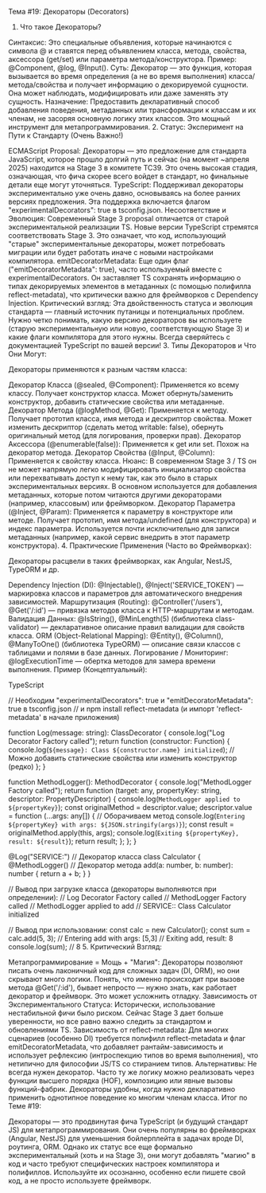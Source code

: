 Тема #19: Декораторы (Decorators)

1. Что такое Декораторы?

Синтаксис: Это специальные объявления, которые начинаются с символа @ и ставятся перед объявлением класса, метода, свойства, аксессора (get/set) или параметра метода/конструктора. Пример: @Component, @log, @Input().
Суть: Декоратор — это функция, которая вызывается во время определения (а не во время выполнения) класса/метода/свойства и получает информацию о декорируемой сущности. Она может наблюдать, модифицировать или даже заменять эту сущность.
Назначение: Предоставить декларативный способ добавления поведения, метаданных или трансформации к классам и их членам, не засоряя основную логику этих классов. Это мощный инструмент для метапрограммирования.
2. Статус: Эксперимент на Пути к Стандарту (Очень Важно!)

ECMAScript Proposal: Декораторы — это предложение для стандарта JavaScript, которое прошло долгий путь и сейчас (на момент ~апреля 2025) находится на Stage 3 в комитете TC39. Это очень высокая стадия, означающая, что фича скорее всего войдет в стандарт, но финальные детали еще могут уточняться.
TypeScript: Поддерживал декораторы экспериментально уже очень давно, основываясь на более ранних версиях предложения. Эта поддержка включается флагом "experimentalDecorators": true в tsconfig.json.
Несоответствие и Эволюция: Современный Stage 3 proposal отличается от старой экспериментальной реализации TS. Новые версии TypeScript стремятся соответствовать Stage 3. Это означает, что код, использующий "старые" экспериментальные декораторы, может потребовать миграции или будет работать иначе с новыми настройками компилятора.
emitDecoratorMetadata: Еще один флаг ("emitDecoratorMetadata": true), часто используемый вместе с experimentalDecorators. Он заставляет TS сохранять информацию о типах декорируемых элементов в метаданных (с помощью полифилла reflect-metadata), что критически важно для фреймворков с Dependency Injection.
Критический взгляд: Эта двойственность статуса и эволюция стандарта — главный источник путаницы и потенциальных проблем. Нужно четко понимать, какую версию декораторов вы используете (старую экспериментальную или новую, соответствующую Stage 3) и какие флаги компилятора для этого нужны. Всегда сверяйтесь с документацией TypeScript по вашей версии!
3. Типы Декораторов и Что Они Могут:

Декораторы применяются к разным частям класса:

Декоратор Класса (@sealed, @Component): Применяется ко всему классу. Получает конструктор класса. Может обернуть/заменить конструктор, добавить статические свойства или метаданные.
Декоратор Метода (@logMethod, @Get): Применяется к методу. Получает прототип класса, имя метода и дескриптор свойства. Может изменить дескриптор (сделать метод writable: false), обернуть оригинальный метод (для логирования, проверки прав).
Декоратор Аксессора (@enumerable(false)): Применяется к get или set. Похож на декоратор метода.
Декоратор Свойства (@Input, @Column): Применяется к свойству класса. Нюанс: В современном Stage 3 / TS он не может напрямую легко модифицировать инициализатор свойства или перехватывать доступ к нему так, как это было в старых экспериментальных версиях. В основном используется для добавления метаданных, которые потом читаются другими декораторами (например, классовым) или фреймворком.
Декоратор Параметра (@Inject, @Param): Применяется к параметру в конструкторе или методе. Получает прототип, имя метода/undefined (для конструктора) и индекс параметра. Используется почти исключительно для записи метаданных (например, какой сервис внедрить в этот параметр конструктора).
4. Практические Применения (Часто во Фреймворках):

Декораторы расцвели в таких фреймворках, как Angular, NestJS, TypeORM и др.

Dependency Injection (DI): @Injectable(), @Inject('SERVICE_TOKEN') — маркировка классов и параметров для автоматического внедрения зависимостей.
Маршрутизация (Routing): @Controller('/users'), @Get('/:id') — привязка методов класса к HTTP-маршрутам и методам.
Валидация Данных: @IsString(), @MinLength(5) (библиотека class-validator) — декларативное описание правил валидации для свойств класса.
ORM (Object-Relational Mapping): @Entity(), @Column(), @ManyToOne() (библиотека TypeORM) — описание связи классов с таблицами и полями в базе данных.
Логирование / Мониторинг: @logExecutionTime — обертка методов для замера времени выполнения.
Пример (Концептуальный):

TypeScript

// Необходим "experimentalDecorators": true и "emitDecoratorMetadata": true в tsconfig.json
// и npm install reflect-metadata (и импорт 'reflect-metadata' в начале приложения)

function Log(message: string): ClassDecorator {
  console.log("Log Decorator Factory called");
  return function (constructor: Function) {
    console.log(`${message}: Class ${constructor.name} initialized`);
    // Можно добавить статические свойства или изменить конструктор (редко)
  };
}

function MethodLogger(): MethodDecorator {
  console.log("MethodLogger Factory called");
  return function (target: any, propertyKey: string, descriptor: PropertyDescriptor) {
    console.log(`MethodLogger applied to ${propertyKey}`);
    const originalMethod = descriptor.value;
    descriptor.value = function (...args: any[]) { // Оборачиваем метод
      console.log(`Entering ${propertyKey} with args: ${JSON.stringify(args)}`);
      const result = originalMethod.apply(this, args);
      console.log(`Exiting ${propertyKey}, result: ${result}`);
      return result;
    };
  };
}

@Log("SERVICE:") // Декоратор класса
class Calculator {
  @MethodLogger() // Декоратор метода
  add(a: number, b: number): number {
    return a + b;
  }
}

// Вывод при загрузке класса (декораторы выполняются при определении):
// Log Decorator Factory called
// MethodLogger Factory called
// MethodLogger applied to add
// SERVICE:: Class Calculator initialized

// Вывод при использовании:
const calc = new Calculator();
const sum = calc.add(5, 3);
// Entering add with args: [5,3]
// Exiting add, result: 8
console.log(sum); // 8
5. Критический Взгляд:

Метапрограммирование = Мощь + "Магия": Декораторы позволяют писать очень лаконичный код для сложных задач (DI, ORM), но они скрывают много логики. Понять, что именно происходит при вызове метода @Get('/:id'), бывает непросто — нужно знать, как работает декоратор и фреймворк. Это может усложнить отладку.
Зависимость от Экспериментального Статуса: Исторически, использование нестабильной фичи было риском. Сейчас Stage 3 дает больше уверенности, но все равно важно следить за стандартом и обновлениями TS.
Зависимость от reflect-metadata: Для многих сценариев (особенно DI) требуется полифилл reflect-metadata и флаг emitDecoratorMetadata, что добавляет рантайм-зависимость и использует рефлексию (интроспекцию типов во время выполнения), что нетипично для философии JS/TS со стиранием типов.
Альтернативы: Не всегда нужен декоратор. Часто ту же логику можно реализовать через функции высшего порядка (HOF), композицию или явные вызовы функций-фабрик. Декораторы удобны, когда нужно декларативно применить однотипное поведение ко многим членам класса.
Итог по Теме #19:

Декораторы — это продвинутая фича TypeScript (и будущий стандарт JS) для метапрограммирования. Они очень популярны во фреймворках (Angular, NestJS) для уменьшения бойлерплейта в задачах вроде DI, роутинга, ORM. Однако их статус все еще формально экспериментальный (хоть и на Stage 3), они могут добавлять "магию" в код и часто требуют специфических настроек компилятора и полифиллов. Используйте их осознанно, особенно если пишете свой код, а не просто используете фреймворк.
